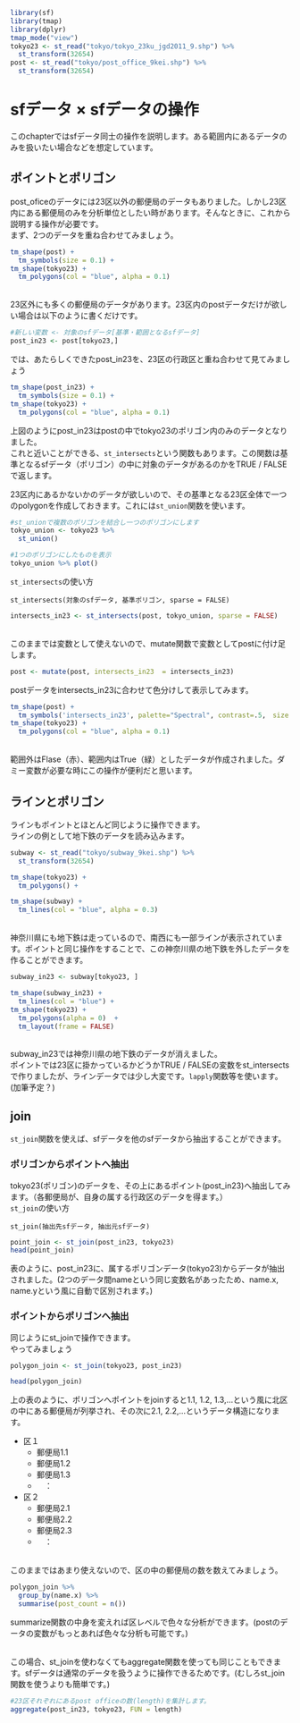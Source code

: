 ```r
library(sf)
library(tmap)
library(dplyr)
tmap_mode("view")
tokyo23 <- st_read("tokyo/tokyo_23ku_jgd2011_9.shp") %>%
  st_transform(32654)
post <- st_read("tokyo/post_office_9kei.shp") %>%
  st_transform(32654)
```



# sfデータ × sfデータの操作
このchapterではsfデータ同士の操作を説明します。ある範囲内にあるデータのみを扱いたい場合などを想定しています。

## ポイントとポリゴン
post_oficeのデータには23区以外の郵便局のデータもありました。しかし23区内にある郵便局のみを分析単位としたい時があります。そんなときに、これから説明する操作が必要です。  
まず、2つのデータを重ね合わせてみましょう。
```r
tm_shape(post) +
  tm_symbols(size = 0.1) +
tm_shape(tokyo23) +
  tm_polygons(col = "blue", alpha = 0.1) 
```

<br />
23区外にも多くの郵便局のデータがあります。23区内のpostデータだけが欲しい場合は以下のように書くだけです。
```r
#新しい変数 <- 対象のsfデータ[基準・範囲となるsfデータ] 
post_in23 <- post[tokyo23,]
```
では、あたらしくできたpost_in23を、23区の行政区と重ね合わせて見てみましょう
```r
tm_shape(post_in23) +
  tm_symbols(size = 0.1) +
tm_shape(tokyo23) +
  tm_polygons(col = "blue", alpha = 0.1) 
```

上図のようにpost_in23はpostの中でtokyo23のポリゴン内のみのデータとなりました。  
これと近いことができる、`st_intersects`という関数もあります。この関数は基準となるsfデータ（ポリゴン）の中に対象のデータがあるのかをTRUE / FALSEで返します。  

23区内にあるかないかのデータが欲しいので、その基準となる23区全体で一つのpolygonを作成しておきます。これには`st_union`関数を使います。
```r
#st_unionで複数のポリゴンを結合し一つのポリゴンにします
tokyo_union <- tokyo23 %>% 
  st_union()

#1つのポリゴンにしたものを表示
tokyo_union %>% plot()
```





`st_intersects`の使い方
```
st_intersects(対象のsfデータ, 基準ポリゴン, sparse = FALSE)
```
```r
intersects_in23 <- st_intersects(post, tokyo_union, sparse = FALSE)
```

<br />
このままでは変数として使えないので、mutate関数で変数としてpostに付け足します。
```r
post <- mutate(post, intersects_in23  = intersects_in23)
```

postデータをintersects_in23に合わせて色分けして表示してみます。
```r
tm_shape(post) +
  tm_symbols('intersects_in23', palette="Spectral", contrast=.5,　size = 0.1) +
tm_shape(tokyo23) +
  tm_polygons(col = "blue", alpha = 0.1) 
```

<br />
範囲外はFlase（赤）、範囲内はTrue（緑）としたデータが作成されました。ダミー変数が必要な時にこの操作が便利だと思います。

## ラインとポリゴン
ラインもポイントとほとんど同じように操作できます。  
ラインの例として地下鉄のデータを読み込みます。
```r
subway <- st_read("tokyo/subway_9kei.shp") %>%
  st_transform(32654)
```
```r
tm_shape(tokyo23) +
  tm_polygons() +

tm_shape(subway) +
  tm_lines(col = "blue", alpha = 0.3)
```

<br />
神奈川県にも地下鉄は走っているので、南西にも一部ラインが表示されています。ポイントと同じ操作をすることで、この神奈川県の地下鉄を外したデータを作ることができます。
```r
subway_in23 <- subway[tokyo23, ]
```
```r
tm_shape(subway_in23) +
  tm_lines(col = "blue") +
tm_shape(tokyo23) +
  tm_polygons(alpha = 0)  +
  tm_layout(frame = FALSE) 
```

<br />
subway_in23では神奈川県の地下鉄のデータが消えました。  
ポイントでは23区に掛かっているかどうかTRUE / FALSEの変数をst_intersectsで作りましたが、ラインデータでは少し大変です。`lapply`関数等を使います。(加筆予定？)

## join
`st_join`関数を使えば、sfデータを他のsfデータから抽出することができます。

### ポリゴンからポイントへ抽出
tokyo23(ポリゴン)のデータを、その上にあるポイント(post_in23)へ抽出してみます。（各郵便局が、自身の属する行政区のデータを得ます。）  
`st_join`の使い方
```
st_join(抽出先sfデータ, 抽出元sfデータ)
```
```r
point_join <- st_join(post_in23, tokyo23)
head(point_join)
```

表のように、post_in23に、属するポリゴンデータ(tokyo23)からデータが抽出されました。(2つのデータ間nameという同じ変数名があったため、name.x, name.yという風に自動で区別されます。)

### ポイントからポリゴンへ抽出
同じようにst_joinで操作できます。  
やってみましょう
```r
polygon_join <- st_join(tokyo23, post_in23)
```
```r
head(polygon_join)
```
上の表のように、ポリゴンへポイントをjoinすると1.1, 1.2, 1.3,...という風に北区の中にある郵便局が列挙され、その次に2.1, 2.2,...というデータ構造になります。  

- 区１
  - 郵便局1.1
  - 郵便局1.2
  - 郵便局1.3
  - 　：
- 区２
  - 郵便局2.1
  - 郵便局2.2
  - 郵便局2.3
  - 　：

<br />
このままではあまり使えないので、区の中の郵便局の数を数えてみましょう。  
```r
polygon_join %>%
  group_by(name.x) %>%
  summarise(post_count = n())
```
summarize関数の中身を変えれば区レベルで色々な分析ができます。(postのデータの変数がもっとあれば色々な分析も可能です。)

<br />
この場合、st_joinを使わなくてもaggregate関数を使っても同じこともできます。sfデータは通常のデータを扱うように操作できるためです。(むしろst_join関数を使うよりも簡単です。)

```r
#23区それぞれにあるpost officeの数(length)を集計します。
aggregate(post_in23, tokyo23, FUN = length)
```

